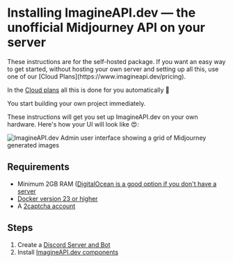 


# Installing ImagineAPI.dev — the unofficial Midjourney API on your server

<Callout type="warning" emoji="🕺">
These instructions are for the self-hosted package. If you want an easy way to get started, without hosting your own server and setting up all this, use one of our [Cloud Plans](https://www.imagineapi.dev/pricing).

In the [Cloud plans](https://www.imagineapi.dev/pricing) all this is done for you automatically 🕺

You start building your own project immediately.
</Callout>


These instructions will get you set up ImagineAPI.dev on your own hardware. Here's how your UI will look like 😍:

<Image src="/CleanShot 2023-04-11 at 14.55.09@2x.png" alt="ImagineAPI.dev Admin user interface showing a grid of Midjourney generated images" width={850} height={500} />

## Requirements

- Minimum 2GB RAM ([DigitalOcean is a good option if you don't have a server](https://digitalocean.pxf.io/Qy3nP3)
- [Docker version 23 or higher]( https://docs.docker.com/engine/install/)
- A [2captcha account](https://2captcha.com/?from=17032259)

## Steps

1. Create a [Discord Server and Bot](/self-host-install/discord-bot)
2. Install [ImagineAPI.dev components](/self-host-install/ImagineAPI)